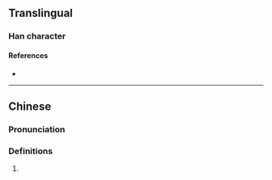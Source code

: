 {{character info/new}}
==Translingual==

===Han character===
{{Han char|rn=86|rad=火|as=07|sn=11|four=|canj=QLF,XQLF|ids=⿱折火}}

====References====
* {{Han ref|kx=0671.140|dkj=19041|dj=1080.110|hdz=32203.050|uh=70F2|ud=28914}}

----

==Chinese==
{{zh-forms}}

===Pronunciation===
{{zh-pron
|m=xiè,chè
|c=hit3
|cat=
}}

===Definitions===
{{zh-hanzi}}

# {{rfdef|zh}}